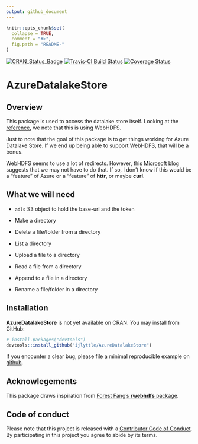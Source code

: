 ```yaml
---
output: github_document
---
```


<!-- README.md is generated from README.Rmd. Please edit that file -->

```r
knitr::opts_chunk$set(
  collapse = TRUE,
  comment = "#>",
  fig.path = "README-"
)
```

[![CRAN_Status_Badge](http://www.r-pkg.org/badges/version/AzureDatalakeStore)](https://cran.r-project.org/package=AzureDatalakeStore)
[![Travis-CI Build Status](https://travis-ci.org/ijlyttle/AzureDatalakeStore.svg?branch=master)](https://travis-ci.org/ijlyttle/AzureDatalakeStore)
[![Coverage Status](https://img.shields.io/codecov/c/github/ijlyttle/AzureDatalakeStore/master.svg)](https://codecov.io/github/ijlyttle/AzureDatalakeStore?branch=master)

# AzureDatalakeStore

## Overview

This package is used to access the datalake store itself. Looking at the [reference](https://docs.microsoft.com/en-us/rest/api/datalakestore/webhdfs-filesystem-apis), we note that this is using WebHDFS.

Just to note that the goal of this package is to get things working for Azure Datalake Store. If we end up being able to support WebHDFS, that will be a bonus.

WebHDFS seems to use a lot of redirects. However, this [Microsoft blog](https://blogs.msdn.microsoft.com/microsoftrservertigerteam/2017/03/14/using-r-to-perform-filesystem-operations-on-azure-data-lake-store/) suggests that we may not have to do that. If so, I don't know if this would be a "feature" of Azure or a "feature" of **httr**, or maybe **curl**.

## What we will need

* `adls` S3 object to hold the base-url and the token

* Make a directory

* Delete a file/folder from a directory

* List a directory

* Upload a file to a directory

* Read a file from a directory

* Append to a file in a directory

* Rename a file/folder in a directory 

## Installation

__AzureDatalakeStore__ is not yet available on CRAN. You may install from GitHub:

```r
# install.packages("devtools")
devtools::install_github("ijlyttle/AzureDatalakeStore")
```

If you encounter a clear bug, please file a minimal reproducible example on [github](https://github.com/ijlyttle/AzureDatalakeStore/issues). 

## Acknowlegements

This package draws inspiration from [Forest Fang's **rwebhdfs** package](https://github.com/saurfang/rwebhdfs).

## Code of conduct

Please note that this project is released with a [Contributor Code of Conduct](CONDUCT.md). By participating in this project you agree to abide by its terms.
